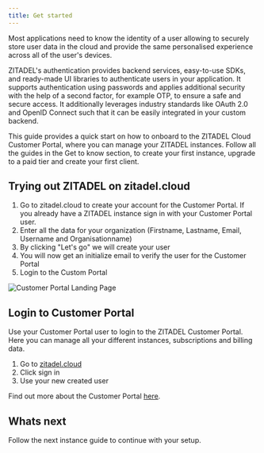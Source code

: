 ```yaml
---
title: Get started
---
```



Most applications need to know the identity of a user allowing to securely store user data in the cloud and provide the same personalised experience across all of the user's devices.

ZITADEL's authentication provides backend services, easy-to-use SDKs, and ready-made UI libraries to authenticate users in your application. It supports authentication using passwords and applies additional security with the help of a second factor, for example OTP, to ensure a safe and secure access.
It additionally leverages industry standards like OAuth 2.0 and OpenID Connect such that it can be easily integrated in your custom backend.

This guide provides a quick start on how to onboard to the ZITADEL Cloud Customer Portal, where you can manage your ZITADEL instances.
Follow all the guides in the Get to know section, to create your first instance, upgrade to a paid tier and create your first client.

## Trying out ZITADEL on zitadel.cloud

1. Go to zitadel.cloud to create your account for the Customer Portal. If you already have a ZITADEL instance sign in with your Customer Portal user.
2. Enter all the data for your organization (Firstname, Lastname, Email, Username and Organisationname)
3. By clicking "Let's go" we will create your user
4. You will now get an initialize email to verify the user for the Customer Portal
5. Login to the Custom Portal

![Customer Portal Landing Page](/img/manuals/portal/customer_portal_landing_page.png)

## Login to Customer Portal

Use your Customer Portal user to login to the ZITADEL Customer Portal.
Here you can manage all your different instances, subscriptions and billing data.

1. Go to [zitadel.cloud](https://zitadel.cloud)
2. Click sign in
3. Use your new created user

Find out more about the Customer Portal [here](/docs/manuals/customerportal/overview).

## Whats next

Follow the next instance guide to continue with your setup.
